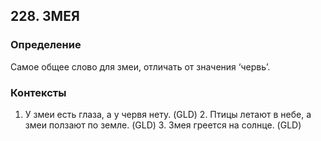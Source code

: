 ## 228. ЗМЕЯ
### Определение
Самое общее слово для змеи, отличать от значения ‘червь’.

### Контексты
1. У змеи есть глаза, а у червя нету. (GLD) 2. Птицы летают в небе, а змеи ползают по земле. (GLD) 3. Змея греется на солнце. (GLD)

